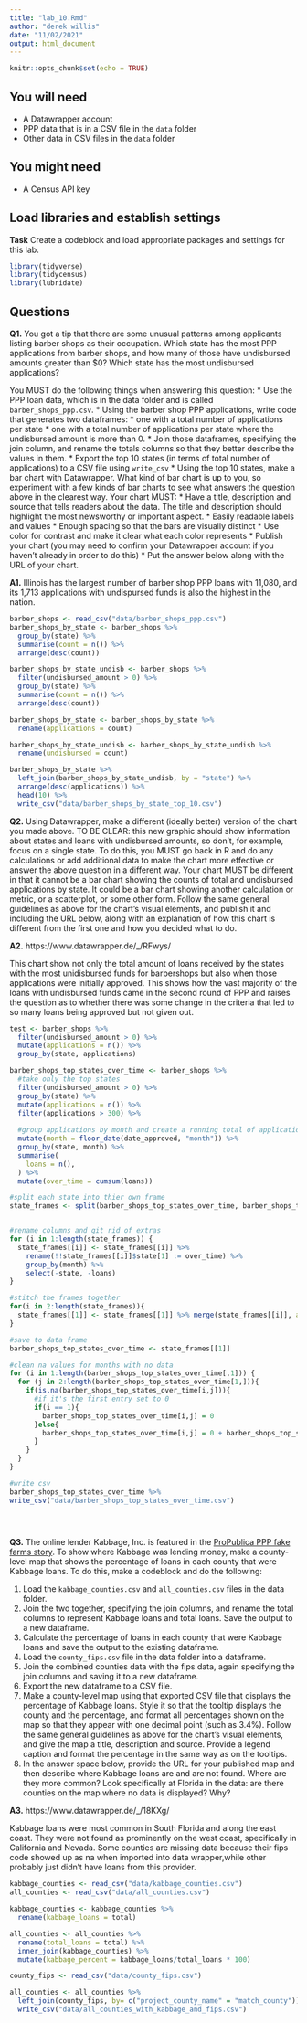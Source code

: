 ```yaml
---
title: "lab_10.Rmd"
author: "derek willis"
date: "11/02/2021"
output: html_document
---
```


```r
knitr::opts_chunk$set(echo = TRUE)
```

## You will need

* A Datawrapper account
* PPP data that is in a CSV file in the `data` folder
* Other data in CSV files in the `data` folder

## You might need

* A Census API key

## Load libraries and establish settings

**Task** Create a codeblock and load appropriate packages and settings for this lab.
```r
library(tidyverse)
library(tidycensus)
library(lubridate)
```

## Questions

**Q1.** You got a tip that there are some unusual patterns among applicants listing barber shops as their occupation. Which state has the most PPP applications from barber shops, and how many of those have undisbursed amounts greater than $0? Which state has the most undisbursed applications?

You MUST do the following things when answering this question:
* Use the PPP loan data, which is in the data folder and is called `barber_shops_ppp.csv`.
* Using the barber shop PPP applications, write code that generates two dataframes:
  * one with a total number of applications per state
  * one with a total number of applications per state where the undisbursed amount is more than 0.
* Join those dataframes, specifying the join column, and rename the totals columns so that they better describe the values in them.
* Export the top 10 states (in terms of total number of applications) to a CSV file using `write_csv`
* Using the top 10 states, make a bar chart with Datawrapper. What kind of bar chart is up to you, so experiment with a few kinds of bar charts to see what answers the question above in the clearest way. Your chart MUST:
  * Have a title, description and source that tells readers about the data. The title and description should highlight the most newsworthy or important aspect.
  * Easily readable labels and values
  * Enough spacing so that the bars are visually distinct
  * Use color for contrast and make it clear what each color represents
* Publish your chart (you may need to confirm your Datawrapper account if you haven't already in order to do this)
* Put the answer below along with the URL of your chart.

**A1.**
Illinois has the largest number of barber shop PPP loans with 11,080, and its 1,713 applications with undispursed funds is also the highest in the nation.

```r
barber_shops <- read_csv("data/barber_shops_ppp.csv")
barber_shops_by_state <- barber_shops %>% 
  group_by(state) %>% 
  summarise(count = n()) %>% 
  arrange(desc(count))

barber_shops_by_state_undisb <- barber_shops %>% 
  filter(undisbursed_amount > 0) %>% 
  group_by(state) %>% 
  summarise(count = n()) %>% 
  arrange(desc(count))

barber_shops_by_state <- barber_shops_by_state %>% 
  rename(applications = count)

barber_shops_by_state_undisb <- barber_shops_by_state_undisb %>% 
  rename(undisbursed = count)

barber_shops_by_state %>% 
  left_join(barber_shops_by_state_undisb, by = "state") %>% 
  arrange(desc(applications)) %>% 
  head(10) %>% 
  write_csv("data/barber_shops_by_state_top_10.csv")
```

**Q2.** Using Datawrapper, make a different (ideally better) version of the chart you made above. TO BE CLEAR: this new graphic should show information about states and loans with undisbursed amounts, so don't, for example, focus on a single state. To do this, you MUST go back in R and do any calculations or add additional data to make the chart more effective or answer the above question in a different way. Your chart MUST be different in that it cannot be a bar chart showing the counts of total and undisbursed applications by state. It could be a bar chart showing another calculation or metric, or a scatterplot, or some other form. Follow the same general guidelines as above for the chart's visual elements, and publish it and including the URL below, along with an explanation of how this chart is different from the first one and how you decided what to do.

**A2.**
https://www.datawrapper.de/_/RFwys/

This chart show not only the total amount of loans received by the states with the most unidisbursed funds for barbershops but also when those applications were initially approved. This shows how the vast majority of the loans with undisbursed funds came in the second round of PPP and raises the question as to whether there was some change in the criteria that led to so many loans being approved but not given out.

```r
test <- barber_shops %>%
  filter(undisbursed_amount > 0) %>% 
  mutate(applications = n()) %>% 
  group_by(state, applications)

```

```r
barber_shops_top_states_over_time <- barber_shops %>%
  #take only the top states
  filter(undisbursed_amount > 0) %>% 
  group_by(state) %>% 
  mutate(applications = n()) %>% 
  filter(applications > 300) %>%
  
  #group applications by month and create a running total of applications
  mutate(month = floor_date(date_approved, "month")) %>% 
  group_by(state, month) %>% 
  summarise(
    loans = n(),
  ) %>%
  mutate(over_time = cumsum(loans))

#split each state into thier own frame
state_frames <- split(barber_shops_top_states_over_time, barber_shops_top_states_over_time$state)


#rename columns and git rid of extras
for (i in 1:length(state_frames)) {
  state_frames[[i]] <- state_frames[[i]] %>%
    rename(!!state_frames[[i]]$state[1] := over_time) %>% 
    group_by(month) %>% 
    select(-state, -loans)
}

#stitch the frames together
for(i in 2:length(state_frames)){
  state_frames[[1]] <- state_frames[[1]] %>% merge(state_frames[[i]], all = TRUE)
}

#save to data frame
barber_shops_top_states_over_time <- state_frames[[1]]

#clean na values for months with no data
for (i in 1:length(barber_shops_top_states_over_time[,1])) {
  for (j in 2:length(barber_shops_top_states_over_time[1,])){
    if(is.na(barber_shops_top_states_over_time[i,j])){
      #if it's the first entry set to 0
      if(i == 1){
        barber_shops_top_states_over_time[i,j] = 0
      }else{
        barber_shops_top_states_over_time[i,j] = 0 + barber_shops_top_states_over_time[i-1,j]
      }
    }
  }
}

#write csv
barber_shops_top_states_over_time %>% 
write_csv("data/barber_shops_top_states_over_time.csv")


  
```
**Q3.** The online lender Kabbage, Inc. is featured in the [ProPublica PPP fake farms story](https://www.propublica.org/article/ppp-farms). To show where Kabbage was lending money, make a county-level map that shows the percentage of loans in each county that were Kabbage loans. To do this, make a codeblock and do the following:

1. Load the `kabbage_counties.csv` and `all_counties.csv` files in the data folder.
2. Join the two together, specifying the join columns, and rename the total columns to represent Kabbage loans and total loans. Save the output to a new dataframe.
3. Calculate the percentage of loans in each county that were Kabbage loans and save the output to the existing dataframe.
4. Load the `county_fips.csv` file in the data folder into a dataframe.
5. Join the combined counties data with the fips data, again specifying the join columns and saving it to a new dataframe.
6. Export the new dataframe to a CSV file.
7. Make a county-level map using that exported CSV file that displays the percentage of Kabbage loans. Style it so that the tooltip displays the county and the percentage, and format all percentages shown on the map so that they appear with one decimal point (such as 3.4%). Follow the same general guidelines as above for the chart's visual elements, and give the map a title, description and source. Provide a legend caption and format the percentage in the same way as on the tooltips.
8. In the answer space below, provide the URL for your published map and then describe where Kabbage loans are and are not found. Where are they more common? Look specifically at Florida in the data: are there counties on the map where no data is displayed? Why?

**A3.**
https://www.datawrapper.de/_/18KXg/

Kabbage loans were most common in South Florida and along the east coast. They were not found as prominently on the west coast, specifically in California and Nevada. Some counties are missing data because their fips code showed up as na when imported into data wrapper,while other probably just didn't have loans from this provider.

```r
kabbage_counties <- read_csv("data/kabbage_counties.csv")
all_counties <- read_csv("data/all_counties.csv")

kabbage_counties <- kabbage_counties %>% 
  rename(kabbage_loans = total)

all_counties <- all_counties %>% 
  rename(total_loans = total) %>% 
  inner_join(kabbage_counties) %>% 
  mutate(kabbage_percent = kabbage_loans/total_loans * 100)

county_fips <- read_csv("data/county_fips.csv")

all_counties <- all_counties %>% 
  left_join(county_fips, by= c("project_county_name" = "match_county")) %>% 
  write_csv("data/all_counties_with_kabbage_and_fips.csv")


```
